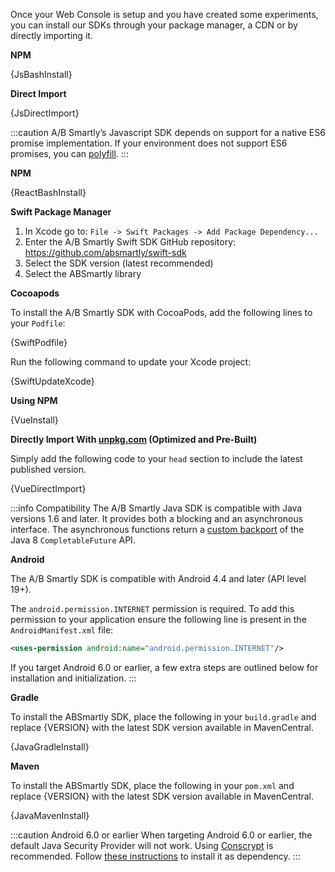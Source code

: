 





Once your Web Console is setup and you have created some experiments, you can
install our SDKs through your package manager, a CDN or by directly importing
it.

<Tabs groupId="language">

<TabItem value="js" label="Javascript">

**NPM**

<CodeBlock language="bash">{JsBashInstall}</CodeBlock>

**Direct Import**

<CodeBlock language="html">{JsDirectImport}</CodeBlock>

:::caution
A/B Smartly’s Javascript SDK depends on support for a native ES6 promise
implementation. If your environment does not support ES6 promises, you
can <a href="https://github.com/stefanpenner/es6-promise">polyfill</a>.
:::

</TabItem>

<TabItem value="react" label="React">

**NPM**

<CodeBlock language="bash">{ReactBashInstall}</CodeBlock>

</TabItem>

<TabItem value="swift" label="Swift">

**Swift Package Manager**

1. In Xcode go to: `File -> Swift Packages -> Add Package Dependency...`
2. Enter the A/B Smartly Swift SDK GitHub repository: https://github.com/absmartly/swift-sdk
3. Select the SDK version (latest recommended)
4. Select the ABSmartly library

**Cocoapods**

To install the A/B Smartly SDK with CocoaPods, add the following lines to
your `Podfile`:

<CodeBlock language="ruby">{SwiftPodfile}</CodeBlock>

Run the following command to update your Xcode project:

<CodeBlock language="bash">{SwiftUpdateXcode}</CodeBlock>

</TabItem>

<TabItem value="vue" label="Vue2">

**Using NPM**

<CodeBlock language="bash">{VueInstall}</CodeBlock>

**Directly Import With <a href="https://unpkg.com" target="_blank">unpkg.com</a>
(Optimized and Pre-Built)**

Simply add the following code to your `head` section to include the latest
published version.

<CodeBlock language="html">{VueDirectImport}</CodeBlock>

</TabItem>

<TabItem value="java" label="Java">

:::info Compatibility
The A/B Smartly Java SDK is compatible with Java versions 1.6 and later. It
provides both a blocking and an asynchronous interface. The asynchronous
functions return a <a href="https://github.com/stefan-zobel/streamsupport" target="_blank">custom backport</a>
of the Java 8 `CompletableFuture` API.

**Android**

The A/B Smartly SDK is compatible with Android 4.4 and later (API level 19+).

The `android.permission.INTERNET` permission is required. To add this permission
to your application ensure the following line is present in the
`AndroidManifest.xml` file:

```xml
<uses-permission android:name="android.permission.INTERNET"/>
```

If you target Android 6.0 or earlier, a few extra steps are outlined below for
installation and initialization.
:::

**Gradle**

To install the ABSmartly SDK, place the following in your `build.gradle` and
replace \{VERSION\} with the latest SDK version available in MavenCentral.

<CodeBlock language="gradle">{JavaGradleInstall}</CodeBlock>

**Maven**

To install the ABSmartly SDK, place the following in your `pom.xml` and
replace \{VERSION\} with the latest SDK version available in MavenCentral.

<CodeBlock language="xml">{JavaMavenInstall}</CodeBlock>

:::caution Android 6.0 or earlier
When targeting Android 6.0 or earlier, the default Java Security
Provider will not work.
Using <a href="https://github.com/google/conscrypt" target="_blank">Conscrypt</a>
is recommended.
Follow <a href="https://github.com/google/conscrypt/blob/master/README.md" target="_blank">these instructions</a>
to install it as dependency.
:::

</TabItem>

</Tabs>
